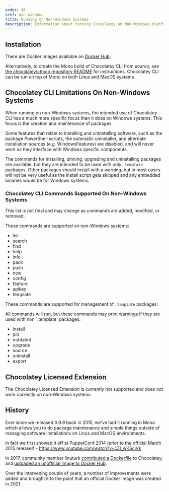```yaml
---
order: 40
xref: non-windows
title: Running on Non-Windows Systems
description: Information about running Chocolatey on Non-Windows platforms
---
```


## Installation

There are Docker images available on [Docker Hub](https://hub.docker.com/r/chocolatey/choco).

Alternatively, to create the Mono build of Chocolatey CLI from source, see [the chocolatey/choco repository README](https://github.com/chocolatey/choco#other-platforms) for instructions. Chocolatey CLI can be run on top of Mono on both Linux and MacOS systems.

## Chocolatey CLI Limitations On Non-Windows Systems

When running on non-Windows systems, the intended use of Chocolatey CLI has a much more specific focus than it does on Windows systems. This focus is the creation and maintenance of packages.

Some features that relate to installing and uninstalling software, such as the package PowerShell scripts, the automatic uninstaller, and alternate installation sources (e.g. WindowsFeatures) are disabled, and will never work as they interface with Windows specific components.

The commands for installing, pinning, upgrading and uninstalling packages are available, but they are intended to be used with only `.template` packages. Other packages should install with a warning, but in most cases will not be very useful as the install script gets skipped and any embedded binaries would be for Windows systems.

### Chocolatey CLI Commands Supported On Non-Windows Systems

<Callout type="info">
    This list is not final and may change as commands are added, modified, or removed.
</Callout>

These commands are supported on non-Windows systems:

- list
- search
- find
- help
- info
- pack
- push
- new
- config
- feature
- apikey
- template

These commands are supported for management of `.template` packages:

<Callout type="info">
    All commands will run, but these commands may print warnings if they are used with non `.template` packages.
</Callout>

- install
- pin
- outdated
- upgrade
- source
- uninstall
- export

## Chocolatey Licensed Extension

The Chocolatey Licensed Extension is currently not supported and does not work correctly on non-Windows systems.

## History

Ever since we released 0.9.9 back in 2015, we've had it running in Mono which allows you to do package maintenance and simple things outside of managing software installations on Linux and MacOS environments.

In fact we first showed it off at PuppetConf 2014 (prior to the official March 2015 release!) - https://www.youtube.com/watch?v=cZl_wKSciVk

In 2017, community member linuturk [contributed a Dockerfile](https://github.com/chocolatey/choco/pull/1153) to Chocolatey, and [uploaded an unofficial image to Docker Hub](https://hub.docker.com/r/linuturk/mono-choco/).

Over the intervening couple of years, a number of improvements were added and brought it to the point that an official Docker image was created in 2021.